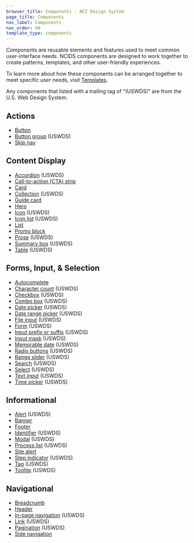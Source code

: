 ```yaml
---
browser_title: Components - NCI Design System
page_title: Components
nav_label: Components
nav_order: 40
template_type: components
---
```


Components are reusable elements and features used to meet common user-interface needs. NCIDS components are designed to work together to create patterns, templates, and other user-friendly experiences.

To learn more about how these components can be arranged together to meet specific user needs, visit [Templates](/templates).

Any components that listed with a trailing tag of “(USWDS)” are from the U.S. Web Design System.

## Actions

- [Button](/components/button)
- [Button group](https://designsystem.digital.gov/components/button-group/) (USWDS)
- [Skip nav](/components/skipnav)

## Content Display

- [Accordion](https://designsystem.digital.gov/components/accordion/) (USWDS)
- [Call-to-action (CTA) strip](/components/cta-strip)
- [Card](/components/feature-card)
- [Collection](https://designsystem.digital.gov/components/collection/) (USWDS)
- [Guide card](/components/guide-card)
- [Hero](/components/hero)
- [Icon](https://designsystem.digital.gov/components/icon/) (USWDS)
- [Icon list](https://designsystem.digital.gov/components/icon-list/) (USWDS)
- [List](/components/list)
- [Promo block](/components/promo-block)
- [Prose](https://designsystem.digital.gov/components/prose/) (USWDS)
- [Summary box](https://designsystem.digital.gov/components/summary-box/) (USWDS)
- [Table](https://designsystem.digital.gov/components/table/) (USWDS)

## Forms, Input, & Selection

- [Autocomplete](/components/autocomplete)
- [Character count](https://designsystem.digital.gov/components/character-count/) (USWDS)
- [Checkbox](https://designsystem.digital.gov/components/checkbox/) (USWDS)
- [Combo box](https://designsystem.digital.gov/components/combo-box/) (USWDS)
- [Date picker](https://designsystem.digital.gov/components/date-picker/) (USWDS)
- [Date range picker](https://designsystem.digital.gov/components/date-range-picker/) (USWDS)
- [File input](https://designsystem.digital.gov/components/file-input/) (USWDS)
- [Form](https://designsystem.digital.gov/components/form/) (USWDS)
- [Input prefix or suffix](https://designsystem.digital.gov/components/input-prefix-suffix/) (USWDS)
- [Input mask](https://designsystem.digital.gov/components/input-mask/) (USWDS)
- [Memorable date](https://designsystem.digital.gov/components/memorable-date/) (USWDS)
- [Radio buttons](https://designsystem.digital.gov/components/radio-buttons/) (USWDS)
- [Range slider](https://designsystem.digital.gov/components/range-slider/) (USWDS)
- [Search](https://designsystem.digital.gov/components/search/) (USWDS)
- [Select](https://designsystem.digital.gov/components/select/) (USWDS)
- [Text input](https://designsystem.digital.gov/components/text-input/) (USWDS)
- [Time picker](https://designsystem.digital.gov/components/time-picker/) (USWDS)

## Informational

- [Alert](https://designsystem.digital.gov/components/alert/) (USWDS)
- [Banner](/components/banner)
- [Footer](/components/footer)
- [Identifier](https://designsystem.digital.gov/components/identifier/) (USWDS)
- [Modal](https://designsystem.digital.gov/components/modal/) (USWDS)
- [Process list](https://designsystem.digital.gov/components/process-list/) (USWDS)
- [Site alert](/components/site-alert)
- [Step indicator](https://designsystem.digital.gov/components/step-indicator/) (USWDS)
- [Tag](https://designsystem.digital.gov/components/tag/) (USWDS)
- [Tooltip](https://designsystem.digital.gov/components/tooltip/) (USWDS)

## Navigational

- [Breadcrumb](/components/breadcrumb)
- [Header](/components/header)
- [In-page navigation](https://designsystem.digital.gov/components/in-page-navigation/) (USWDS)
- [Link](https://designsystem.digital.gov/components/link/) (USWDS)
- [Pagination](https://designsystem.digital.gov/components/pagination/) (USWDS)
- [Side navigation](/components/side-navigation)
